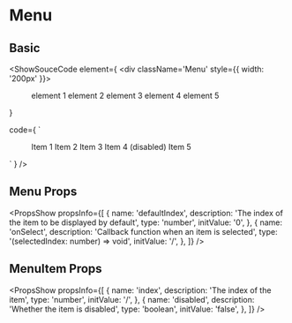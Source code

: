 
# Menu
## Basic
<ShowSouceCode
  element={
    <div className='Menu' style={{ width: '200px' }}>
      <Menu defaultIndex={1}>
        <MenuItem index={1}>element 1</MenuItem>
        <MenuItem index={2}>element 2</MenuItem>
        <MenuItem index={3}>element 3</MenuItem>
        <MenuItem disabled>element 4</MenuItem>
        <MenuItem index={4}>element 5</MenuItem>
      </Menu>
    </div>
  }

  code={
    `
<Menu defaultIndex={1}>
  <MenuItem index={1}>Item 1</MenuItem>
  <MenuItem index={2}>Item 2</MenuItem>
  <MenuItem index={3}>Item 3</MenuItem>
  <MenuItem disabled>Item 4 (disabled)</MenuItem>
  <MenuItem index={4}>Item 5</MenuItem>
</Menu>
    `
  }
/>

## Menu Props
<PropsShow propsInfo={[
  {
    name: 'defaultIndex',
    description: 'The index of the item to be displayed by default',
    type: 'number',
    initValue: '0',
  },
  {
    name: 'onSelect',
    description: 'Callback function when an item is selected',
    type: '(selectedIndex: number) => void',
    initValue: '/',
  },
]} />

## MenuItem Props
<PropsShow propsInfo={[
  {
    name: 'index',
    description: 'The index of the item',
    type: 'number',
    initValue: '/',
  },
  {
    name: 'disabled',
    description: 'Whether the item is disabled',
    type: 'boolean',
    initValue: 'false',
  },
]} />
